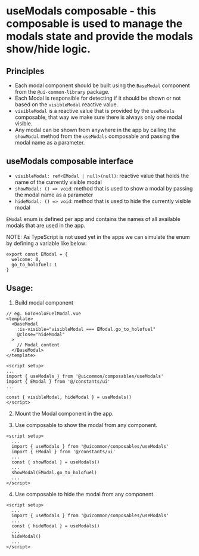 # useModals composable - this composable is used to manage the modals state and provide the modals show/hide logic.

## Principles
- Each modal component should be built using the `BaseModal` component from the `@ui-common-library` package.
- Each Modal is responsible for detecting if it should be shown or not based on the `visibleModal` reactive value.
- `visibleModal` is a reactive value that is provided by the `useModals` composable, that way we make sure there is always only one modal visible.
- Any modal can be shown from anywhere in the app by calling the `showModal` method from the `useModals` composable and passing the modal name as a parameter.

## useModals composable interface
- `visibleModal: ref<EModal | null>(null)`: reactive value that holds the name of the currently visible modal
- `showModal: () => void`: method that is used to show a modal by passing the modal name as a parameter
- `hideModal: () => void`: method that is used to hide the currently visible modal

`EModal` enum is defined per app and contains the names of all available modals that are used in the app.

NOTE: As TypeScript is not used yet in the apps we can simulate the enum by defining a variable like below:
```
export const EModal = {
  welcome: 0,
  go_to_holofuel: 1
}
```

## Usage:
1. Build modal component

```
// eg. GoToHoloFuelModal.vue
<template>
  <BaseModal
    :is-visible="visibleModal === EModal.go_to_holofuel"
    @close="hideModal"
  >
    // Modal content
  </BaseModal>
</template>

<script setup>
...
import { useModals } from '@uicommon/composables/useModals'
import { EModal } from '@/constants/ui'
...

const { visibleModal, hideModal } = useModals()
</script>
```

2. Mount the Modal component in the app.

3. Use composable to show the modal from any component.
```
<script setup>
  ...
  import { useModals } from '@uicommon/composables/useModals'
  import { EModal } from '@/constants/ui'
  ...
  const { showModal } = useModals()
  ...
  showModal(EModal.go_to_holofuel)
  ...
</script>
```

4. Use composable to hide the modal from any component.
```
<script setup>
  ...
  import { useModals } from '@uicommon/composables/useModals'
  ...
  const { hideModal } = useModals()
  ...
  hideModal()
  ...
</script>
```
